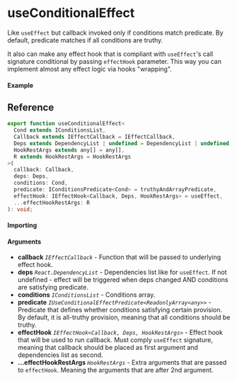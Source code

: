 
<Meta title="Lifecycle/useConditionalEffect" component={Example} />

# useConditionalEffect

Like `useEffect` but callback invoked only if conditions match predicate. By default, predicate
matches if all conditions are truthy.

It also can make any effect hook that is compliant with `useEffect`'s call signature conditional by
passing `effectHook` parameter. This way you can implement almost any effect logic via hooks
"wrapping".

#### Example

<Canvas>
  <Story story={Example} inline />
</Canvas>

## Reference

```ts
export function useConditionalEffect<
  Cond extends IConditionsList,
  Callback extends IEffectCallback = IEffectCallback,
  Deps extends DependencyList | undefined = DependencyList | undefined,
  HookRestArgs extends any[] = any[],
  R extends HookRestArgs = HookRestArgs
>(
  callback: Callback,
  deps: Deps,
  conditions: Cond,
  predicate: IConditionsPredicate<Cond> = truthyAndArrayPredicate,
  effectHook: IEffectHook<Callback, Deps, HookRestArgs> = useEffect,
  ...effectHookRestArgs: R
): void;
```

#### Importing

<ImportPath />

#### Arguments

- **callback** _`IEffectCallback`_ - Function that will be passed to underlying effect hook.
- **deps** _`React.DependencyList`_ - Dependencies list like for `useEffect`. If not undefined -
  effect will be triggered when deps changed AND conditions are satisfying predicate.
- **conditions** _`IConditionsList`_ - Conditions array.
- **predicate** _`IUseConditionalEffectPredicate<ReadonlyArray<any>>`_ - Predicate that defines
  whether conditions satisfying certain provision.  
  By default, it is all-truthy provision, meaning that all conditions should be truthy.
- **effectHook** _`IEffectHook<Callback, Deps, HookRestArgs>`_ - Effect hook that will be used to
  run callback. Must comply `useEffect` signature, meaning that callback should be placed as first
  argument and dependencies list as second.
- **...effectHookRestArgs** _`HookRestArgs`_ - Extra arguments that are passed to `effectHook`.
  Meaning the arguments that are after 2nd argument.
